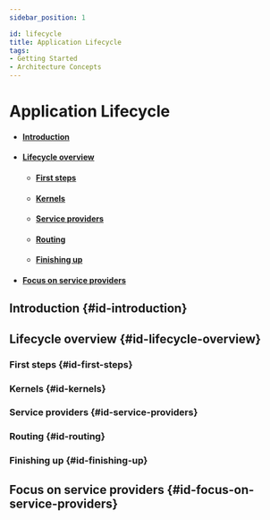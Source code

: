```yaml
---
sidebar_position: 1

id: lifecycle
title: Application Lifecycle
tags:
- Getting Started
- Architecture Concepts
---
```


# Application Lifecycle

- #### [Introduction](#id-introduction)
- #### [Lifecycle overview](#id-lifecycle-overview)
  - #### [First steps](#id-first-steps)
  - #### [Kernels](#id-kernels)
  - #### [Service providers](#id-service-providers)
  - #### [Routing](#id-routing)
  - #### [Finishing up](#id-finishing-up)
- #### [Focus on service providers](#id-focus-on-service-providers)

## Introduction {#id-introduction}
## Lifecycle overview {#id-lifecycle-overview}

### First steps {#id-first-steps}
### Kernels {#id-kernels}
### Service providers {#id-service-providers}
### Routing {#id-routing}
### Finishing up {#id-finishing-up}

## Focus on service providers {#id-focus-on-service-providers}

